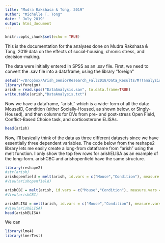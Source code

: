 ```yaml
---
title: "Mudra Rakshasa & Tong, 2019"
author: "Michelle T. Tong"
date: " July 2019"
output: html_document
---
```


```r
knitr::opts_chunk$set(echo = TRUE)
```

This is the documentation for the analyses done on Mudra Rakshasa & Tong, 2019 data on the effects of social-housing, chronic stress, and decision-making.

The data were initially entered in SPSS as an .sav file. First, we need to convert the .sav file into a dataframe, using the library "foreign"

```r
setwd("~/Dropbox/Arish_SeniorResearch_Fall2018/Data_Results/MTTanalysis")
library(foreign)
arish = read.spss("DataAnalysis.sav", to.data.frame=TRUE)
write.table(arish,"DataAnalysis.txt")
```

Now we have a dataframe, "arish," which is a wide-form of all the data: MouseID, Condition (either Socially-Housed, as shown below, or Singly-Housed), and then columns for DVs from pre- and post-stress Open Field, Conflict-Based Choice task, and corticosterone ELISAs.

``` r
head(arish)
```

Now, I'll basically think of the data as three different datasets since we have essentially three dependent variables. The code below from the reshape2 library lets me easily create a long-from dataframe from "arish" using the melt function. I only show the top few rows for arishELISA as an example of the long-form. arishCBC and arishopenfield have the same structure.

```r
library(reshape2)
#str(arish)
arishopenfield = melt(arish, id.vars = c("Mouse","Condition"), measure.vars = c("Pre_Open_Time","Post_Open_Time"))
#View(arishopenfield)

arishCBC = melt(arish, id.vars = c("Mouse","Condition"), measure.vars = c("Pre_CBC_Choice", "Post_CBC_Choice"))
#View(arishCBC)

arishELISA = melt(arish, id.vars = c("Mouse","Condition"), measure.vars = c("Pre_ELISA", "Post_ELISA"))
#View(arishELISA)
head(arishELISA)
```

We can
```r
library(lme4)
library(lmerTest)
```